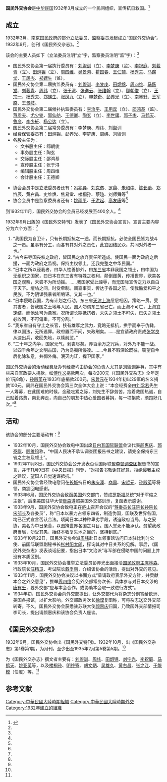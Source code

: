 '''国民外交协会'''是[[中华民国|中华民国]]1932年3月成立的一个民间组织，宣传抗日救国。<ref name=sx>{{Cite web |url=http://jds.cass.cn/ztyj/zwgx/2008/11/24/7656.html |title=左双文，九一八事变后的《国民外交杂志》及其政治主张，史学月刊2007年第3期 |accessdate=2013-06-10 |archive-date=2013-11-10 |archive-url=https://web.archive.org/web/20131110200713/http://jds.cass.cn/ztyj/zwgx/2008/11/24/7656.html |dead-url=no }}</ref>

==成立==
1932年3月，[[南京国民政府|南京国民政府]]的部分[[立法委员|立法委员]]、[[监察委员|监察委员]]发起成立“国民外交协会”。1932年9月，创刊《国民外交杂志》。<ref name=sx/>

该会的主要人员如下（立法委员注明“立”字，监察委员注明“监”字）：<ref name=sx/>
*国民外交协会第一届执行委员有：[[刘盥训|刘盥训]]（立）、[[李梦庚|李梦庚]]（监）、[[李祝庭|李祝庭]]、[[刘莪青|刘莪青]]（立）、[[田炯锦|田炯锦]]（立）、[[周四维|周四维]]、[[吴景鸿|吴景鸿]]、[[瞿国春|瞿国春]]、[[王仁辅|王仁辅]]、[[杨秀夫|杨秀夫]]、[[马鑑堂|马鑑堂]]、[[王凤岑|王凤岑]]、[[郑螺生|郑螺生]]（监）。
*国民外交协会第二届执监委员有：[[刘盥训|刘盥训]]、[[李梦庚|李梦庚]]、[[田炯锦|田炯锦]]、[[周四维|周四维]]、[[马鑑堂|马鑑堂]]、[[刘莪青|刘莪青]]、[[周纬|周纬]]（立）、[[张于浔|张于浔]]、[[张逸云|张逸云]]、[[张维翰|张维翰]]（立）、[[郗朝俊|郗朝俊]]（立）、[[王宗一|王宗一]]、[[杨秀夫|杨秀夫]]、[[郑螺生|郑螺生]]、[[张凤九|张凤九]]（立）、[[申梦奇|申梦奇]]、[[彭养光|彭养光]]（立）、[[南琴轩|南琴轩]]、[[王军原|王军原]]、[[王景岐|王景岐]]。
*国民外交协会第二届候补执监委员有：[[李治平|李治平]]、[[王用宾|王用宾]]（立）、[[邵鸿基|邵鸿基]]（监）、[[蒋质夫|蒋质夫]]、[[尤少铭|尤少铭]]、[[郭仙舫|郭仙舫]]、[[王德卿|王德卿]]、[[陶玄|陶玄]]（立）、[[李世庸|李世庸]]、[[郭子彬|郭子彬]]、[[马鹤天|马鹤天]]、[[鲁彦|鲁彦]]、[[李少轩|李少轩]]、[[杨公达|杨公达]]（立）。
*国民外交协会第二届常务委员有：李梦庚、周纬、刘盥训
*经费保管委员有：田炯锦、彭养光、李梦庚、周纬、刘盥训
*各股主任为：
**文书股主任：郗朝俊
**事务股主任：陶玄
**交际股主任：邵鸿基
**宣传股主任：张于浔
**编辑股主任：周四维
**会计股主任：王德卿

*协会会员中是立法委员者还有：[[冯兆异|冯兆异]]、[[刘克儁|刘克儁]]、[[罗鼎|罗鼎]]、[[朱和中|朱和中]]、[[陈长蘅|陈长蘅]]、[[郑忾辰|郑忾辰]]、[[黄右昌|黄右昌]]、[[史维焕|史维焕]]、[[焦易堂|焦易堂]]、[[楼桐孙|楼桐孙]]、[[蔡瑄|蔡瑄]]、[[刘师舜|刘师舜]]等<ref name=sx/>
*协会会员中是监察委员者还有：[[姚雨平|姚雨平]]、[[于洪起|于洪起]]、[[高友唐|高友唐]]等<ref name=sx/>

到1932年11月，国民外交协会的会员已经发展至400余人。<ref name=sx/>

1932年9月出版的《国民外交特刊》发表了《国民外交协会宣言》。宣言主要内容分为六个方面：<ref name=sx/>
#“我国民为自卫计，只有长期抵抗之一途。而长期抵抗，必使全国民皆为战斗之一员。虽事有分工，而各有其对外之责任，此宜团结民众，共同对外者一也。”
#“古今来辱国丧权之政府，皆国民之放弃责任所造成。使国民一面为政府之后援，一面为政府之监视。保持主权领土，还我完整之中华民国。”
#“日本之所以诬我者，曰华人性善排外，曰[[东三省|东三省]]本非我国之领土，曰中国为无组织之国家，曰日本在东三省有特殊之权利，颠倒雌黄，传播世界，欧美各国之观察，未尝不为所动摇。……我国家受此诬辱，而无国际宣传之力以自白于天下。壇坫之间，时受牵制。调查事实，传达于各国之前，使我酷爱和平之民族，不为阴谋强暴者所垢诬。又其一也。”
#“日本侵略我国，为有计划之行动。东三省[[天津|天津]][[上海|上海]]层层相因，策略一贯。受其害者，皆我国之土地与人民。国人勿谓东三省已亡，而上海不可亡，上海宜速结，而他处可为悬案。况所谓长期抵抗者，未失之领土不可失，已失之领土必收回，不可偏重，不可分割。”
#“我东省自有守土之长官，挟有雄厚之武力，竟略无抵抗，拱手而奉于仇雠，律以国法，无所逃罪。政府置而不问，失政刑矣。……是宜请政府责成[[张学良|张学良]]从速出兵，收回失地，以赎前愆。”
#“二十年之内争，国家元气，剥丧尽矣。养百余万之冗兵，对外乃不能一战。以四千余年之文明古国，乃为岛夷所侵凌。……今且不暇深论既往，窃望自今后化除私意，共御外侮。泯灭内讧，捍卫国家。”

国民外交协会的活动经费及办刊经费均由协会的负责人尤其是[[刘盥训|刘盥训]]筹募，其中有些来自军政要人捐款，如[[傅作义|傅作义]]捐款两次，每次200元（《国民外交杂志》全年定价1元8角），[[孙殿英|孙殿英]]在1933年底捐款200元，[[宋哲元|宋哲元]]在1934年初以29军的名义捐款100元。周纬在国民外交协会第三次全体大会上说：“本会经费全由[[刘盥训|刘孚若]]先生一人筹募，在此国难的时候，金融吃紧之际，刘先生不辞劳苦，抱着救国热诚，自己贴着路费，南北奔走，向自己的朋友中热心爱国者募捐，每一项捐款，须跑好几次。”<ref name=sx/>

==活动==
该协会的部分主要活动有：<ref name=sx/>
*1932年10月，国民外交协会致电中国出席[[日内瓦|日内瓦]][[国际联盟|国际联盟]]会议代表[[颜惠庆|颜惠庆]]、[[郭泰祺|郭泰祺]]、[[顾维钧|顾维钧]]称，“中国人民决不承认调查团报告书之建议，请完全保持东三省之主权及领土”。
*1932年11月8日，国民外交协会公开发表否认国际联盟[[李顿调查团|李顿调查团]]报告书的宣言，并于11月9日在《[[中央日报|中央日报]]》刊登，“对报告书敬谢其好意，拒绝侵我主权之建议，望国人自觉速谋抵抗。”
*国民外交协会曾经致电慰问在[[长城|长城]]抗日的[[朱庆澜|朱庆澜]]、[[商震|商震]]、[[宋哲元|宋哲元]]、[[孙殿英|孙殿英]]等将领，商震回电感谢。
*1933年6月，国民外交协会致函[[美国|美国]]外交部门，赞成[[罗斯福|罗斯福]]总统“对于军缩之主张”，后来美国驻华大使[[詹森|詹森]]遵照美国外交部训示，复函表示感谢。
*1933年9月，国民外交协会致电正在[[庐山|庐山]]召开会议的“[[蒋介石|蒋委员长]][[汪精卫|汪院长]][[孙科|孙院长]][[宋子文|宋部长]]及各委员”，称“日本以暴力占领东四省，制造伪国，国联及世界各国，均已正式宣言否认合法。顷闻日本以种种卑劣手段，诱迫政府当局，与之妥协，美名为中日亲善，以图掩世界各国之耳目。国人誓死不能承认。务望我政府当局，勿受其愚，始终本收复失地之目的，坚持到底。”
*1933年10月22日，国民外交协会派[[周纬|周纬]]赴日本领事馆访问日本驻比利时公使、前国际联盟副秘书长[[杉村阳太郎|杉村阳太郎]]，探询其对中日关系的见解。事后，《国民外交杂志》发表谈话纪要，指出日本“文治派”与军部在侵略中国的问题上并没有本质区别。
*1933年10月，国民外交协会推举立法委员彭养光出面接洽[[国民政府主席|国民政府主席]][[林森|林森]]、行政院长[[汪精卫|汪精卫]]、考试院长[[戴季陶|戴季陶]]，介绍该协会的活动，提出对外交的意见。
*1933年11月，国民外交协会决议以书面方式“呈请政府表示外交方针，并贡献本会之外交意见”，推举[[周四维|周四维]]会见外交部常务次长、具体参与对日本交涉的[[唐有壬|唐有壬]]，要外交部“应与本会合作，或协助本会取一致进行方式”。
*1934年初，国民外交协会向外交部提出，让外交部代为将杂志分别寄给欧洲、美国各报馆，以扩大影响。外交部政务次长[[徐谟|徐谟]]复函称，可将杂志送交外交部转寄。不久，国民外交协会获悉驻苏联大使[[颜惠庆|颜惠庆]]归国，乃致函外交部情报司李司长，提出请颜惠庆和该协会负责人座谈。

==《国民外交杂志》==
1932年9月，国民外交协会出《国民外交特刊》。1932年10月，出《国民外交杂志》第1卷第1期，为月刊，至少出至1935年2月第5卷第5期。<ref name=sx/>

为《国民外交杂志》撰文者主要有：[[刘盥训|刘盥训]]、[[周纬|周纬]]、[[田炯锦|田炯锦]]、[[刘宇光|刘宇光]]、[[李祝庭|李祝庭]]、[[马鹤天|马鹤天]]、[[姚亚英|姚亚英]]等，以及[[楼桐孙|楼桐孙]]、[[明终寄|明终寄]]、[[胡文炳|胡文炳]]、[[吴雄久|吴雄久]]、[[黄右昌|黄右昌]]、[[张之江|张之江]]、[[于能模|于能模]]（伯度）等。<ref name=sx/>

==参考文献==
{{reflist}}

[[Category:中華民國大陸時期組織|Category:中華民國大陸時期組織]]
[[Category:中華民國大陸時期外交|Category:中華民國大陸時期外交]]
[[Category:1932年建立的組織|Category:1932年建立的組織]]